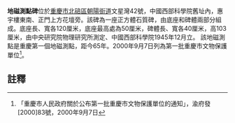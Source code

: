 {{msg:重慶市文物保護單位
|名稱 = [[中國西部科學院舊址|中國西部科學院舊址]]（含[[盧作孚舊居|盧作孚舊居]]、[[地質樓|地質樓]]、地磁測點碑等）
|編號 = 105
|圖片 = 
|級別 = 5
|分類 = 
|時代 = 1935年-1949年
|地點 = [[北碚區|北碚區]][[朝陽街道|朝陽街道]]文星灣42號
|坐標 = 
|登錄 = 2000年9月7日
}}
'''地磁測點碑'''位於[[重慶市|重慶市]][[北碚區|北碚區]][[朝陽街道|朝陽街道]]文星灣42號，中國西部科學院舊址內，惠宇樓東南、正門上方花壇旁。該碑為一座正方體石質碑，由底座和碑體兩部分組成。底座長、寬各120厘米，底座最高處為50厘米，碑體長、寬各40厘米，高103厘米，由中央研究院物理研究所測定、中國西部科學院1945年12月立。 該地磁測點是重慶第一個地磁測點，距今65年。2000年9月7日列為第一批重慶市文物保護單位<ref>「重慶市人民政府關於公布第一批重慶市文物保護單位的通知」，渝府發[2000]83號，2000年9月7日</ref>。
== 註釋 ==
{{reflist}}
{{文物保護單位小作品}}